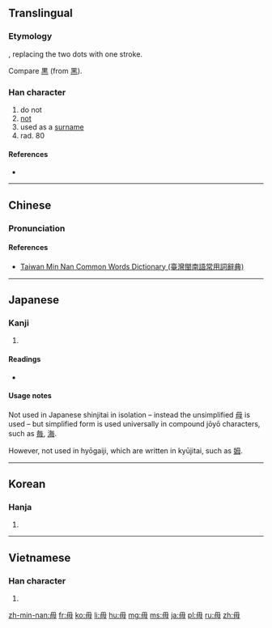 {{also|母}}
==Translingual==
{{stroke order|type=animate}}

===Etymology===
{{Han simp|母|f=⺀|t=丿}}, replacing the two dots with one stroke.

Compare [[黒]] (from [[黑]]).

===Han character===
{{Han char|rn=80|rad=毋|as=00|sn=4|four=7750<sub>0</sub>|canj=田十 (WJ)}}

# do not
# [[not]]
# used as a [[surname]]
# rad. 80

====References====
* {{Han ref|kx=0588.230|dkj=16721|dj=0980.290|hdz=42380.010|uh=6BCB|ud=27595|bh=A4F0|bd=42224}}

----

==Chinese==
{{zh-hanzi-box|[[毋]]}}

===Pronunciation===
{{zh-pron
|m=wú
|c=mou4
|h=pfs=vu
|mn=m̄
|w=
|mc=
|oc=y
|ma=|ma2=
|cat=v,adv,n
}}

====References====
*[http://twblg.dict.edu.tw/holodict_new/result_detail.jsp?n_no=818&curpage=1&sample=%E6%AF%8B&radiobutton=1&querytarget=1&limit=20&pagenum=4&rowcount=74 Taiwan Min Nan Common Words Dictionary (臺灣閩南語常用詞辭典)]

----

==Japanese==

===Kanji===
{{ja-kanji|grade=|rs=毋00}}

# {{defn|lang=ja|sort=毋00}}

====Readings====
* {{ja-readings|on=[[ぶ]] (bu), [[む]] (mu)|kun=[[ない]] (nai), [[なかれ]] (nakare)}}

====Usage notes====
Not used in Japanese shinjitai in isolation – instead the unsimplified [[母]] is used – but simplified form is used universally in compound jōyō characters, such as [[毎]], [[海]].

However, not used in hyōgaiji, which are written in kyūjitai, such as [[姆]].

----

==Korean==

===Hanja===
{{ko-hanja|hangeul=무|eumhun=|rv=mu|mr=mu|y=mu}}

# {{defn|lang=ko|sort=毋00}}

----

==Vietnamese==

===Han character===
{{vi-hantu|[[vô]]|rs=毋00}}

# {{defn|lang=vi|sort=毋00}}

[[Category:CJKV radicals| ]]

[[zh-min-nan:毋]]
[[fr:毋]]
[[ko:毋]]
[[li:毋]]
[[hu:毋]]
[[mg:毋]]
[[ms:毋]]
[[ja:毋]]
[[pl:毋]]
[[ru:毋]]
[[zh:毋]]